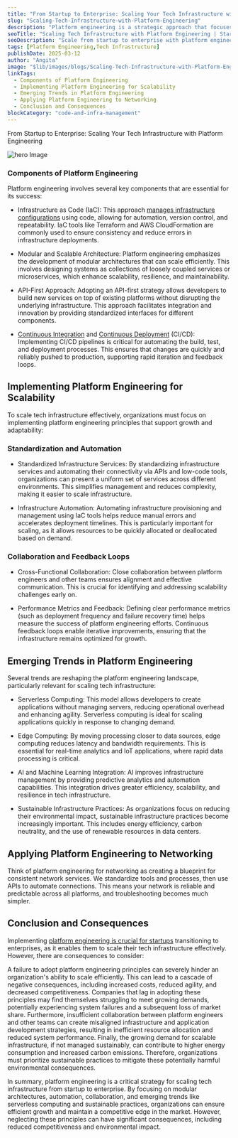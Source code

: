 ```yaml
---
title: "From Startup to Enterprise: Scaling Your Tech Infrastructure with Platform Engineering"
slug: "Scaling-Tech-Infrastructure-with-Platform-Engineering"
description: "Platform engineering is a strategic approach that focuses on providing the necessary infrastructure, tools, and processes to support efficient, scalable software development and deployment. This discipline is crucial for organizations transitioning from startups to enterprises, as it enables them to manage increasing complexity and scale their technology infrastructure effectively."
seoTitle: "Scaling Tech Infrastructure with Platform Engineering | Startup to Enterprise | Improwised Tech"
seoDescription: "Scale from startup to enterprise with platform engineering. Discover proven strategies to build resilient, efficient infrastructure that drives business growth."
tags: [Platform Engineering,Tech Infrastructure]
publishDate: 2025-03-12
author: "Angita"
image: "$lib/images/blogs/Scaling-Tech-Infrastructure-with-Platform-Engineering-head.webp"
linkTags:
  - Components of Platform Engineering
  - Implementing Platform Engineering for Scalability
  - Emerging Trends in Platform Engineering
  - Applying Platform Engineering to Networking
  - Conclusion and Consequences
blockCategory: "code-and-infra-management"
---
```


From Startup to Enterprise: Scaling Your Tech Infrastructure with Platform Engineering

![hero Image]($lib/images/blogs/Scaling-Tech-Infrastructure-with-Platform-Engineering-body.webp)

### Components of Platform Engineering

Platform engineering involves several key components that are essential for its success:

* Infrastructure as Code (IaC): This approach [manages infrastructure configurations](/blog/Scaling-Tech-Infrastructure-with-Platform-Engineering/) using code, allowing for automation, version control, and repeatability. IaC tools like Terraform and AWS CloudFormation are commonly used to ensure consistency and reduce errors in infrastructure deployments.

* Modular and Scalable Architecture: Platform engineering emphasizes the development of modular architectures that can scale efficiently. This involves designing systems as collections of loosely coupled services or microservices, which enhance scalability, resilience, and maintainability.

* API-First Approach: Adopting an API-first strategy allows developers to build new services on top of existing platforms without disrupting the underlying infrastructure. This approach facilitates integration and innovation by providing standardized interfaces for different components.

* [Continuous Integration](/services/platform-engineering/continuous-integration/) and [Continuous Deployment](/services/platform-engineering/continuous-deployment/) (CI/CD): Implementing CI/CD pipelines is critical for automating the build, test, and deployment processes. This ensures that changes are quickly and reliably pushed to production, supporting rapid iteration and feedback loops.

## Implementing Platform Engineering for Scalability

To scale tech infrastructure effectively, organizations must focus on implementing platform engineering principles that support growth and adaptability:

### Standardization and Automation

* Standardized Infrastructure Services: By standardizing infrastructure services and automating their connectivity via APIs and low-code tools, organizations can present a uniform set of services across different environments. This simplifies management and reduces complexity, making it easier to scale infrastructure.

* Infrastructure Automation: Automating infrastructure provisioning and management using IaC tools helps reduce manual errors and accelerates deployment timelines. This is particularly important for scaling, as it allows resources to be quickly allocated or deallocated based on demand.

### Collaboration and Feedback Loops

* Cross-Functional Collaboration: Close collaboration between platform engineers and other teams ensures alignment and effective communication. This is crucial for identifying and addressing scalability challenges early on.

* Performance Metrics and Feedback: Defining clear performance metrics (such as deployment frequency and failure recovery time) helps measure the success of platform engineering efforts. Continuous feedback loops enable iterative improvements, ensuring that the infrastructure remains optimized for growth.

## Emerging Trends in Platform Engineering

Several trends are reshaping the platform engineering landscape, particularly relevant for scaling tech infrastructure:

* Serverless Computing: This model allows developers to create applications without managing servers, reducing operational overhead and enhancing agility. Serverless computing is ideal for scaling applications quickly in response to changing demand.

* Edge Computing: By moving processing closer to data sources, edge computing reduces latency and bandwidth requirements. This is essential for real-time analytics and IoT applications, where rapid data processing is critical.

* AI and Machine Learning Integration: AI improves infrastructure management by providing predictive analytics and automation capabilities. This integration drives greater efficiency, scalability, and resilience in tech infrastructure.

* Sustainable Infrastructure Practices: As organizations focus on reducing their environmental impact, sustainable infrastructure practices become increasingly important. This includes energy efficiency, carbon neutrality, and the use of renewable resources in data centers.

## Applying Platform Engineering to Networking

Think of platform engineering for networking as creating a blueprint for consistent network services. We standardize tools and processes, then use APIs to automate connections. This means your network is reliable and predictable across all platforms, and troubleshooting becomes much simpler.

## Conclusion and Consequences

Implementing [platform engineering is crucial for startups](/blog/platform-engineering-maturity-model/) transitioning to enterprises, as it enables them to scale their tech infrastructure effectively. However, there are consequences to consider:

A failure to adopt platform engineering principles can severely hinder an organization's ability to scale efficiently. This can lead to a cascade of negative consequences, including increased costs, reduced agility, and decreased competitiveness. Companies that lag in adopting these principles may find themselves struggling to meet growing demands, potentially experiencing system failures and a subsequent loss of market share. Furthermore, insufficient collaboration between platform engineers and other teams can create misaligned infrastructure and application development strategies, resulting in inefficient resource allocation and reduced system performance. Finally, the growing demand for scalable infrastructure, if not managed sustainably, can contribute to higher energy consumption and increased carbon emissions. Therefore, organizations must prioritize sustainable practices to mitigate these potentially harmful environmental consequences.

In summary, platform engineering is a critical strategy for scaling tech infrastructure from startup to enterprise. By focusing on modular architectures, automation, collaboration, and emerging trends like serverless computing and sustainable practices, organizations can ensure efficient growth and maintain a competitive edge in the market. However, neglecting these principles can have significant consequences, including reduced competitiveness and environmental impact.

    
